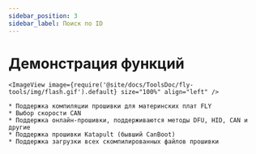 ```yaml
---
sidebar_position: 3
sidebar_label: Поиск по ID
---
```





# Демонстрация функций

    <ImageView image={require('@site/docs/ToolsDoc/fly-tools/img/flash.gif').default} size="100%" align="left" />

    * Поддержка компиляции прошивки для материнских плат FLY
    * Выбор скорости CAN
    * Поддержка онлайн-прошивки, поддерживаются методы DFU, HID, CAN и другие
    * Поддержка прошивки Katapult (бывший CanBoot)
    * Поддержка загрузки всех скомпилированных файлов прошивки

